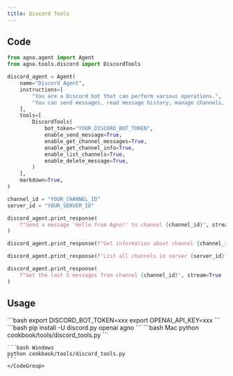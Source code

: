 ```yaml
---
title: Discord Tools
---
```


## Code

```python cookbook/tools/discord_tools.py
from agno.agent import Agent
from agno.tools.discord import DiscordTools

discord_agent = Agent(
    name="Discord Agent",
    instructions=[
        "You are a Discord bot that can perform various operations.",
        "You can send messages, read message history, manage channels, and delete messages.",
    ],
    tools=[
        DiscordTools(
            bot_token="YOUR_DISCORD_BOT_TOKEN",
            enable_send_message=True,
            enable_get_channel_messages=True,
            enable_get_channel_info=True,
            enable_list_channels=True,
            enable_delete_message=True,
        )
    ],
    markdown=True,
)

channel_id = "YOUR_CHANNEL_ID"
server_id = "YOUR_SERVER_ID"

discord_agent.print_response(
    f"Send a message 'Hello from Agno!' to channel {channel_id}", stream=True
)

discord_agent.print_response(f"Get information about channel {channel_id}", stream=True)

discord_agent.print_response(f"List all channels in server {server_id}", stream=True)

discord_agent.print_response(
    f"Get the last 5 messages from channel {channel_id}", stream=True
)
```

## Usage

<Steps>
  <Snippet file="create-venv-step.mdx" />

  <Step title="Set your Discord token">
    ```bash
    export DISCORD_BOT_TOKEN=xxx
    export OPENAI_API_KEY=xxx
    ```
  </Step>

  <Step title="Install libraries">
    ```bash
    pip install -U discord.py openai agno
    ```
  </Step>

  <Step title="Run Agent">
    <CodeGroup>
    ```bash Mac
    python cookbook/tools/discord_tools.py
    ```

    ```bash Windows
    python cookbook/tools/discord_tools.py
    ```
    </CodeGroup>
  </Step>
</Steps>